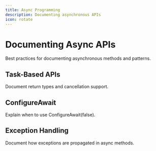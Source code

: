```yaml
---
title: Async Programming
description: Documenting asynchronous APIs
icon: rotate
---
```


# Documenting Async APIs

Best practices for documenting asynchronous methods and patterns.

## Task-Based APIs

Document return types and cancellation support.

## ConfigureAwait

Explain when to use ConfigureAwait(false).

## Exception Handling

Document how exceptions are propagated in async methods.
